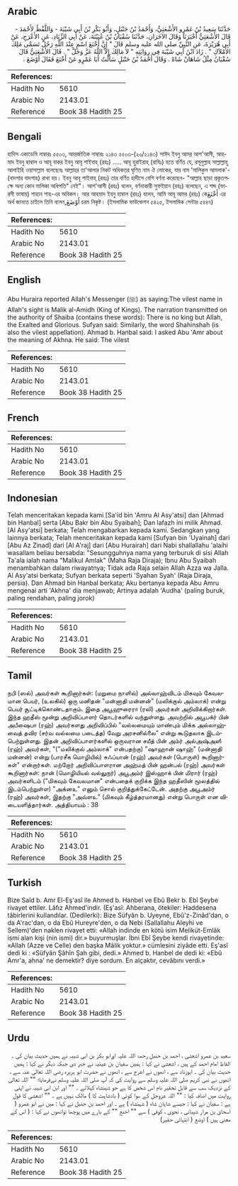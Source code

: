 ## Arabic


<div dir="rtl" lang="ar" style={{fontSize:'larger',backgroundColor:'#f8f9fa',padding:20}}>
حَدَّثَنَا سَعِيدُ بْنُ عَمْرٍو الأَشْعَثِيُّ، وَأَحْمَدُ بْنُ حَنْبَلٍ، وَأَبُو بَكْرِ بْنُ أَبِي شَيْبَةَ - وَاللَّفْظُ لأَحْمَدَ - قَالَ الأَشْعَثِيُّ أَخْبَرَنَا وَقَالَ الآخَرَانِ، حَدَّثَنَا سُفْيَانُ بْنُ عُيَيْنَةَ، عَنْ أَبِي الزِّنَادِ، عَنِ الأَعْرَجِ، عَنْ أَبِي هُرَيْرَةَ، عَنِ النَّبِيِّ صلى الله عليه وسلم قَالَ ‏"‏ إِنَّ أَخْنَعَ اسْمٍ عِنْدَ اللَّهِ رَجُلٌ تَسَمَّى مَلِكَ الأَمْلاَكِ ‏"‏ ‏.‏ زَادَ ابْنُ أَبِي شَيْبَةَ فِي رِوَايَتِهِ ‏"‏ لاَ مَالِكَ إِلاَّ اللَّهُ عَزَّ وَجَلَّ ‏"‏ ‏.‏ قَالَ الأَشْعَثِيُّ قَالَ سُفْيَانُ مِثْلُ شَاهَانْ شَاهْ ‏.‏ وَقَالَ أَحْمَدُ بْنُ حَنْبَلٍ سَأَلْتُ أَبَا عَمْرٍو عَنْ أَخْنَعَ فَقَالَ أَوْضَعَ ‏.‏
</div>
<div style={{backgroundColor:'#f8f9fa',padding:20, marginBottom: 10}}><table> <thead> <tr> <th>References:</th> <th></th> </tr> </thead> <tbody><tr><td>Hadith No</td><td>5610</td></tr><tr><td>Arabic No</td><td>2143.01</td></tr><tr><td>Reference</td><td>Book 38 Hadith 25</td></tr></tbody></table></div>

## Bengali


<div dir="ltr" lang="bn" style={{fontSize:'larger',backgroundColor:'#f8f9fa',padding:20}}>
হাদিস একাডেমি নাম্বারঃ ৫৫০৩, আন্তর্জাতিক নাম্বারঃ ২১৪৩ ৫৫০৩-(২০/২১৪৩) সাঈদ ইবনু আমর আশ'আসী, আহমাদ ইবনু হাম্বাল ও আবূ বাকর ইবনু আবূ শাইবাহ্ (রহঃ) ..... আবূ হুরাইরাহ্ (রাযিঃ) হতে বর্ণিত যে, রসূলুল্লাহ সাল্লাল্লাহু আলাইহি ওয়াসাল্লাম বলেছেনঃ আল্লাহর তা'আলার নিকট অধিকতর ঘৃণিত নাম ঐ লোকের, যার নাম 'মালিকুল আমলাক'- (বাদশার বাদশাহ) রাখা হয়। ইবনু আবূ শাইবাহ্ (রহঃ) তার বর্ণিত হাদীসে বেশি বর্ণনা করেছেন- "আল্লাহ ছাড়া প্রকৃতপক্ষে অন্য কোন মালিকা অধিপতি" নেই"। আশ'আসী (রহঃ) বলেন, বর্ণনাকারী সুফইয়ান (রহঃ) বলেছেন, এ শব্দ (ফারসী ভাষায়) শাহান শাহ-এর অবিকল। আর আহমাদ ইবনু হাম্বাল (রহঃ) বলেন, আমি আবূ আমর (রহঃ) কেأَخْنَعَ এর অর্থ জানতে চাইলে তিনি বলেন,أَوْضَعَ চরম নিকৃষ্ট। (ইসলামিক ফাউন্ডেশন ৫৪২৫, ইসলামিক সেন্টার ৫৪৪৭)
</div>
<div style={{backgroundColor:'#f8f9fa',padding:20, marginBottom: 10}}><table> <thead> <tr> <th>References:</th> <th></th> </tr> </thead> <tbody><tr><td>Hadith No</td><td>5610</td></tr><tr><td>Arabic No</td><td>2143.01</td></tr><tr><td>Reference</td><td>Book 38 Hadith 25</td></tr></tbody></table></div>

## English


<div dir="ltr" lang="en" style={{fontSize:'larger',backgroundColor:'#f8f9fa',padding:20}}>
Abu Huraira reported Allah's Messenger (ﷺ) as saying:The vilest name in Allah's sight is Malik al-Amidh (King of Kings). The narration transmitted on the authority of Shaiba (contains these words): There is no king but Allah, the Exalted and Glorious. Sufyan said: Similarly, the word Shahinshah (is also the vilest appellation). Ahmad b. Hanbal said: I asked Abu 'Amr about the meaning of Akhna. He said: The vilest
</div>
<div style={{backgroundColor:'#f8f9fa',padding:20, marginBottom: 10}}><table> <thead> <tr> <th>References:</th> <th></th> </tr> </thead> <tbody><tr><td>Hadith No</td><td>5610</td></tr><tr><td>Arabic No</td><td>2143.01</td></tr><tr><td>Reference</td><td>Book 38 Hadith 25</td></tr></tbody></table></div>

## French


<div dir="ltr" lang="fr" style={{fontSize:'larger',backgroundColor:'#f8f9fa',padding:20}}>

</div>
<div style={{backgroundColor:'#f8f9fa',padding:20, marginBottom: 10}}><table> <thead> <tr> <th>References:</th> <th></th> </tr> </thead> <tbody><tr><td>Hadith No</td><td>5610</td></tr><tr><td>Arabic No</td><td>2143.01</td></tr><tr><td>Reference</td><td>Book 38 Hadith 25</td></tr></tbody></table></div>

## Indonesian


<div dir="ltr" lang="id" style={{fontSize:'larger',backgroundColor:'#f8f9fa',padding:20}}>
Telah menceritakan kepada kami [Sa'id bin 'Amru Al Asy'atsi] dan [Ahmad bin Hanbal] serta [Abu Bakr bin Abu Syaibah]; Dan lafazh ini milik Ahmad. [Al Asy'atsi] berkata; Telah mengabarkan kepada kami. Sedangkan yang lainnya berkata; Telah menceritakan kepada kami [Sufyan bin 'Uyainah] dari [Abu Az Zinad] dari [Al A'raj] dari [Abu Hurairah] dari Nabi shallallahu 'alaihi wasallam beliau bersabda: "Sesungguhnya nama yang terburuk di sisi Allah Ta'ala ialah nama "Malikul Amlak" (Maha Raja Diraja); Ibnu Abu Syaibah menambahkan dalam riwayatnya; Tidak ada Raja selain Allah Azza wa Jalla. Al Asy'atsi berkata; Sufyan berkata seperti 'Syahan Syah' (Raja Diraja, persia). Dan Ahmad bin Hanbal berkata; Aku bertanya kepada Abu Amru mengenai arti 'Akhna' dia menjawab; Artinya adalah 'Audha' (paling buruk, paling rendahan, paling jorok)
</div>
<div style={{backgroundColor:'#f8f9fa',padding:20, marginBottom: 10}}><table> <thead> <tr> <th>References:</th> <th></th> </tr> </thead> <tbody><tr><td>Hadith No</td><td>5610</td></tr><tr><td>Arabic No</td><td>2143.01</td></tr><tr><td>Reference</td><td>Book 38 Hadith 25</td></tr></tbody></table></div>

## Tamil


<div dir="ltr" lang="ta" style={{fontSize:'larger',backgroundColor:'#f8f9fa',padding:20}}>
நபி (ஸல்) அவர்கள் கூறினார்கள்: (மறுமை நாளில்) அல்லாஹ்விடம் மிகவும் கேவலமான பெயர், (உலகில்) ஒரு மனிதன் "மன்னாதி மன்னன்" (மலிக்குல் அம்லாக்) என்று பெயர் சூட்டிக்கொண்டதாகும். இதை அபூஹுரைரா (ரலி) அவர்கள் அறிவிக்கிறார்கள். இந்த ஹதீஸ் மூன்று அறிவிப்பாளர் தொடர்களில் வந்துள்ளது. அவற்றில் அபூபக்ர் பின் அபீஷைபா (ரஹ்) அவர்களது அறிவிப்பில் "வல்லமையும் மாண்பும் மிக்க அல்லாஹ்வைத் தவிர (சர்வ வல்லமை படைத்த) வேறு அரசனில்லை" என்று கூடுதலாக இடம்பெற்றுள்ளது. இதன் அறிவிப்பாளர்களில் ஒருவரான சயீத் பின் அம்ர் அல்அஷ்அஸீ (ரஹ்) அவர்கள், "("மலிக்குல் அம்லாக்" என்பதற்கு) "ஷாஹான் ஷாஹ்" (மன்னாதி மன்னன்) என்று (பாரசீக மொழியில்) சுஃப்யான் (ரஹ்) அவர்கள் (பொருள்) கூறினார்கள்" என்றார்கள். மற்றோர் அறிவிப்பாளரான அஹ்மத் பின் ஹன்பல் (ரஹ்) அவர்கள் கூறினார்கள்: நான் (மொழியியல் வல்லுநர்) அபூஅம்ர் இஸ்ஹாக் பின் மிரார் (ரஹ்) அவர்களிடம் ("மிகவும் கேவலமான" என்பதைக் குறிக்க இந்த ஹதீஸின் மூலத்தில் இடம்பெற்றுள்ள) "அக்னஉ" எனும் சொல் குறித்துக்கேட்டேன். அதற்கு அபூஅம்ர் (ரஹ்) அவர்கள், இதற்கு "அவ்ளஉ" (மிகவும் கீழ்த்தரமானது) என்று பொருள் என விடையளித்தார்கள். அத்தியாயம் : 38
</div>
<div style={{backgroundColor:'#f8f9fa',padding:20, marginBottom: 10}}><table> <thead> <tr> <th>References:</th> <th></th> </tr> </thead> <tbody><tr><td>Hadith No</td><td>5610</td></tr><tr><td>Arabic No</td><td>2143.01</td></tr><tr><td>Reference</td><td>Book 38 Hadith 25</td></tr></tbody></table></div>

## Turkish


<div dir="ltr" lang="tr" style={{fontSize:'larger',backgroundColor:'#f8f9fa',padding:20}}>
Bize Saîd b. Amr El-Eş'asî ile Ahmed b. Hanbel ve Ebû Bekr b. Ebî Şeybe rivayet ettiler. Lâfız Ahmed'indir. (Eş'asî: Ahberana, ötekiler: Haddesena tâbirlerini kullandılar. (Dedilerki): Bize Süfyân b. Uyeyne, Ebû'z-Zinâd'dan, o da A'rac'dan, o da Ebû Hureyre'den, o da Nebi (Sallallahu Aleyhi ve Sellem)'den naklen rivayet etti: «Allah indinde en kötü isim Meliküt-Emlâk ismi alan kişi (nin ismi) dir.» buyurmuşlar. İbni Ebî Şeybe kendi rivayetinde: «Allah (Azze ve Celle) den başka Mâlik yoktur.» cümlesini ziyâde etti. Eş'asî dedi ki : «Süfyân Şâhîn Şah gibi, dedi.» Ahmed b. Hanbel de dedi ki: «Ebû Amr'a, ahna' ne demektir? diye sordum. En alçaktır, cevâbını verdi.»
</div>
<div style={{backgroundColor:'#f8f9fa',padding:20, marginBottom: 10}}><table> <thead> <tr> <th>References:</th> <th></th> </tr> </thead> <tbody><tr><td>Hadith No</td><td>5610</td></tr><tr><td>Arabic No</td><td>2143.01</td></tr><tr><td>Reference</td><td>Book 38 Hadith 25</td></tr></tbody></table></div>

## Urdu


<div dir="rtl" lang="ur" style={{fontSize:'larger',backgroundColor:'#f8f9fa',padding:20}}>
سعید بن عمرو اشعشی ، احمد بن حنبل رحمۃ اللہ علیہ اورابو بکر بن ابی شیبہ نے ہمیں حدیث بیان کی ۔ الفاظ امام احمد کے ہیں ، اشعشی نے کہا : ہمیں سفیان بن عینیہ نے خبر دی جبکہ دیگر نے کہا : ہمیں حدیث بیان کی ۔ ابوزناد سے ، انھوں نے اعرج سے ، انھوں نے حضرت ابو ہریرہ رضی اللہ تعالیٰ عنہ سے ، انھوں نے نبی کریم صلی اللہ علیہ وسلم سے روایت کی کہ آپ صلی اللہ علیہ وسلم نےفرمایا؛ "" اللہ تعالیٰ کے نزدیک سب سے قابل تحقیر نام اس شخص کا ہے جو شہنشاہ کہلائے ۔ "" اور ابن ابی شیبہ نے اپنی روایت میں اضافہ کیا : "" اللہ عزوجل کے سوا کوئی ( بادشاہت کا ) مالک نہیں ہے ۔ "" اشعشی کا قول ہے : سفیان نے کہا : جیسے شاہان شاہ ( شہنشاہ ) ہے ۔ اور احمد بن حنبل نے کہا : میں نے ابو عمرو ( اسحاق بن مرار شیبانی ، نحوی ، کوفی ) سے "" اخنع "" کے بارے میں پوچھا توانھوں نے کہا : ( اس کے معنی ہیں ) اوضع ( انتہائی حقیر)
</div>
<div style={{backgroundColor:'#f8f9fa',padding:20, marginBottom: 10}}><table> <thead> <tr> <th>References:</th> <th></th> </tr> </thead> <tbody><tr><td>Hadith No</td><td>5610</td></tr><tr><td>Arabic No</td><td>2143.01</td></tr><tr><td>Reference</td><td>Book 38 Hadith 25</td></tr></tbody></table></div>